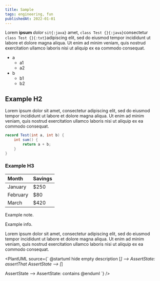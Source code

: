 ```yaml
---
title: Sample
tags: engineering, fun
publishedAt: 2022-01-01
---
```


Lorem **ipsum** _dolor_ `sit{:java}` amet, `class Test {}{:java}`consectetur `class Test {}{:txt}`adipiscing elit, sed do eiusmod tempor incididunt ut labore et dolore magna aliqua. Ut enim ad minim veniam, quis nostrud exercitation ullamco laboris nisi ut aliquip ex ea commodo consequat.

- a
    - a1
    - a2
- b
    - b1
    - b2

## Example H2

Lorem ipsum dolor sit amet, consectetur adipiscing elit, sed do eiusmod tempor incididunt ut labore et dolore magna aliqua. Ut enim ad minim veniam, quis nostrud exercitation ullamco laboris nisi ut aliquip ex ea commodo consequat.

```java
record Test(int a, int b) {
    int sum() {
        return a + b;
    }
}
```

### Example H3

| Month    | Savings |
| :------- | :------ |
| January  | $250    |
| February | $80     |
| March    | $420    |

<Note>Example note.</Note>

<Info title="Example title">Example info.</Info>

<Warning>
    Lorem ipsum dolor sit amet, consectetur adipiscing elit, sed do eiusmod
    tempor incididunt ut labore et dolore magna aliqua. Ut enim ad minim veniam,
    quis nostrud exercitation ullamco laboris nisi ut aliquip ex ea commodo
    consequat.
</Warning>

<PlantUML source={`
@startuml
hide empty description
[*] --> AssertState: assertThat
AssertState --> [*]

AssertState --> AssertState: contains
@enduml
`} />
